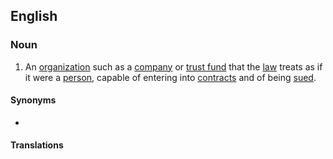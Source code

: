 {{also|legal-entity}}
==English==
{{wikipedia|lang=en}}

===Noun===
{{en-noun}}

# An [[organization]] such as a [[company]] or [[trust fund]] that the [[law]] treats as if it were a [[person]], capable of entering into [[contract]]s and of being [[sued]].

====Synonyms====
* {{l|en|legal person}}

====Translations====
{{trans-see|organisation that the law treats as a legal person|legal person}}